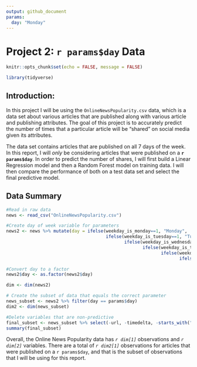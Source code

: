 ```yaml
---
output: github_document
params:
  day: "Monday"
---
```


# Project 2: `r params$day` Data

```r
knitr::opts_chunk$set(echo = FALSE, message = FALSE)
```

```r
library(tidyverse)
```

## Introduction: 

In this project I will be using the `OnlineNewsPopularity.csv` data, which is a data set about various articles that are published along with various article and publishing attributes.  The goal of this project is to accurately predict the number of times that a particular article will be "shared" on social media given its attributes.

The data set contains articles that are published on all 7 days of the week.  In this report, I will *only* be considering articles that were published on a **`r params$day`**.  In order to predict the number of shares, I will first build a Linear Regression model and then a Random Forest model on training data.  I will then compare the performance of both on a test data set and select the final predictive model. 

## Data Summary

```r
#Read in raw data
news <- read_csv("OnlineNewsPopularity.csv")

#Create day of week variable for parameters
news2 <- news %>% mutate(day = ifelse(weekday_is_monday==1, "Monday", 
                                      ifelse(weekday_is_tuesday==1, "Tuesday",
                                             ifelse(weekday_is_wednesday==1, "Wednesday", 
                                                    ifelse(weekday_is_thursday==1, "Thursday",
                                                           ifelse(weekday_is_friday==1, "Friday",
                                                                  ifelse(weekday_is_saturday==1, "Saturday", "Sunday")))))))

#Convert day to a factor
news2$day <- as.factor(news2$day)

dim <- dim(news2)
```

```r
# Create the subset of data that equals the correct parameter
news_subset <- news2 %>% filter(day == params$day)
dim2 <- dim(news_subset)

#Delete variables that are non-predictive
final_subset <- news_subset %>% select(-url, -timedelta, -starts_with("weekday_is"), -day, -starts_with("LDA"), -is_weekend)
summary(final_subset)
```

Overall, the Online News Popularity data has *`r dim[1]`* observations and *`r dim[2]`* variables.  There are a total of *`r dim2[1]`* observations for articles that were published on a `r params$day`, and that is the subset of observations that I will be using for this report.






